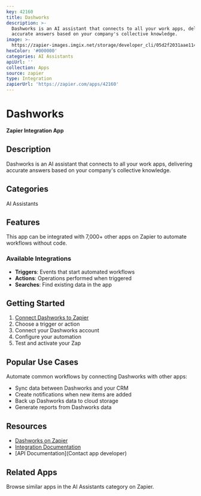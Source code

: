 ```yaml
---
key: 42160
title: Dashworks
description: >-
  Dashworks is an AI assistant that connects to all your work apps, delivering
  accurate answers based on your company's collective knowledge.
image: >-
  https://zapier-images.imgix.net/storage/developer_cli/05d2f2031aae114b01efceca24931184.png?auto=format%2Ccompress&ixlib=python-3.0.0&q=50
hexColor: '#000000'
categories: AI Assistants
apiUrl: ''
collection: Apps
source: zapier
type: Integration
zapierUrl: 'https://zapier.com/apps/42160'
---
```

# Dashworks

**Zapier Integration App**

## Description

Dashworks is an AI assistant that connects to all your work apps, delivering accurate answers based on your company's collective knowledge.

## Categories

AI Assistants

## Features

This app can be integrated with 7,000+ other apps on Zapier to automate workflows without code.

### Available Integrations

- **Triggers**: Events that start automated workflows
- **Actions**: Operations performed when triggered
- **Searches**: Find existing data in the app

## Getting Started

1. [Connect Dashworks to Zapier](https://zapier.com/apps/42160)
2. Choose a trigger or action
3. Connect your Dashworks account
4. Configure your automation
5. Test and activate your Zap

## Popular Use Cases

Automate common workflows by connecting Dashworks with other apps:

- Sync data between Dashworks and your CRM
- Create notifications when new items are added
- Back up Dashworks data to cloud storage
- Generate reports from Dashworks data

## Resources

- [Dashworks on Zapier](https://zapier.com/apps/42160)
- [Integration Documentation](https://zapier.com/apps/42160/integrations)
- [API Documentation](Contact app developer)

## Related Apps

Browse similar apps in the AI Assistants category on Zapier.
